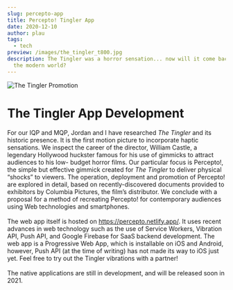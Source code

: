 ```yaml
---
slug: percepto-app
title: Percepto! Tingler App
date: 2020-12-10
author: plau
tags:
  - tech
preview: /images/the_tingler_t800.jpg
description: The Tingler was a horror sensation... now will it come back into
  the modern world?
---
```

![The Tingler Promotion](/images/the_tingler_t800.jpg "The Tingler")

# The Tingler App Development

For our IQP and MQP, Jordan and I have researched *The Tingler* and its historic presence. It is the first motion picture to incorporate haptic sensations. We inspect the career of the director, William Castle, a legendary Hollywood huckster famous for his use of gimmicks to attract audiences to his low- budget horror films. Our particular focus is Percepto!, the simple but effective gimmick created for *The Tingler* to deliver physical “shocks” to viewers. The operation, deployment and promotion of Percepto! are explored in detail, based on recently-discovered documents provided to exhibitors by Columbia Pictures, the film’s distributor. We conclude with a proposal for a method of recreating Percepto! for contemporary audiences using Web technologies and smartphones.\
\
The web app itself is hosted on <https://percepto.netlify.app/>. It uses recent advances in web technology such as the use of Service Workers, Vibration API, Push API, and Google Firebase for SaaS backend development. The web app is a Progressive Web App, which is installable on iOS and Android, however, Push API (at the time of writing) has not made its way to iOS just yet. Feel free to try out the Tingler vibrations with a partner!\
\
The native applications are still in development, and will be released soon in 2021.